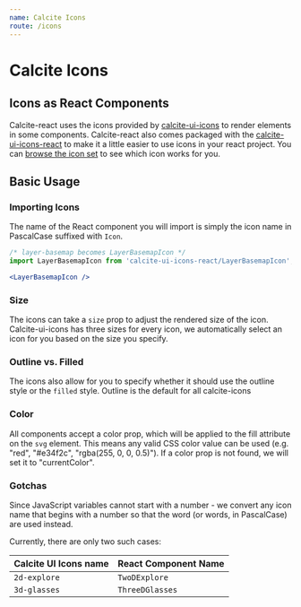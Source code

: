 ```yaml
---
name: Calcite Icons
route: /icons
---
```




# Calcite Icons

## Icons as React Components

Calcite-react uses the icons provided by [calcite-ui-icons](https://github.com/Esri/calcite-ui-icons)
to render elements in some components. Calcite-react also comes packaged with the
[calcite-ui-icons-react](https://www.npmjs.com/package/calcite-ui-icons-react) to
make it a little easier to use icons in your react project. You can [browse the icon set](https://esri.github.io/calcite-ui-icons/)
to see which icon works for you.

## Basic Usage

### Importing Icons
The name of the React component you will import is simply the icon name in PascalCase suffixed with `Icon`.

```jsx
/* layer-basemap becomes LayerBasemapIcon */
import LayerBasemapIcon from 'calcite-ui-icons-react/LayerBasemapIcon';

<LayerBasemapIcon />
```

### Size

The icons can take a `size` prop to adjust the rendered size of the icon. Calcite-ui-icons
has three sizes for every icon, we automatically select an icon for you based on the size
you specify.

<Playground>
  <LayerBasemapIcon size={16} />
  <LayerBasemapIcon size={24} />
  <LayerBasemapIcon size={32} />
  <LayerBasemapIcon size={64} />
</Playground>

### Outline vs. Filled

The icons also allow for you to specify whether it should use the outline style or the
`filled` style. Outline is the default for all calcite-icons

<Playground>
  <MagnifyingGlassIcon />
  <MagnifyingGlassIcon filled />
</Playground>

### Color

All components accept a color prop, which will be applied to the fill attribute on the 
`svg` element. This means any valid CSS color value can be used 
(e.g. "red", "#e34f2c", "rgba(255, 0, 0, 0.5)"). If a color prop is not found, 
we will set it to "currentColor".

<Playground>
  <GlobeIcon color="red" />
  <GlobeIcon filled color="#1d5d8c" />
  <GlobeIcon filled color="rgba(155, 30, 95, 0.5)" />
</Playground>

### Gotchas

Since JavaScript variables cannot start with a number - we convert any icon name that begins with a number so that the word (or words, in PascalCase) are used instead.

Currently, there are only two such cases:

| Calcite UI Icons name | React Component Name |
| --------------------- | -------------------- |
| `2d-explore`          | `TwoDExplore`        |
| `3d-glasses`          | `ThreeDGlasses`      |